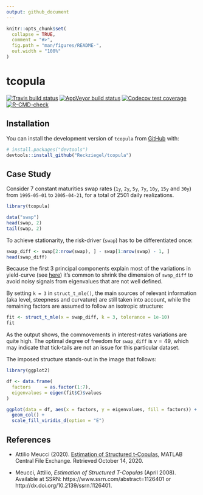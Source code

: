 ```yaml
---
output: github_document
---
```


<!-- README.md is generated from README.Rmd. Please edit that file -->

```r
knitr::opts_chunk$set(
  collapse = TRUE,
  comment = "#>",
  fig.path = "man/figures/README-",
  out.width = "100%"
)
```

# tcopula

<!-- badges: start -->
[![Travis build status](https://travis-ci.com/Reckziegel/tcopula.svg?branch=main)](https://travis-ci.com/Reckziegel/tcopula)
[![AppVeyor build status](https://ci.appveyor.com/api/projects/status/y5m45mjh0v4q7ae0?svg=true)](https://ci.appveyor.com/project/Reckziegel/tcopula)
[![Codecov test coverage](https://codecov.io/gh/Reckziegel/tcopula/branch/main/graph/badge.svg?token=yhLyvgUz3J)](https://codecov.io/gh/Reckziegel/tcopula?branch=master)
[![R-CMD-check](https://github.com/Reckziegel/tcopula/workflows/R-CMD-check/badge.svg)](https://github.com/Reckziegel/tcopula/actions)
<!-- badges: end -->

## Installation

You can install the development version of `tcopula` from [GitHub](https://github.com/) with:

``` r
# install.packages("devtools")
devtools::install_github("Reckziegel/tcopula")
```

## Case Study

Consider 7 constant maturities swap rates (`1y`, `2y`, `5y`, `7y`, `10y`, `15y` and `30y`) from `1995-05-01` to `2005-04-21`, for a total of 2501 daily realizations. 

```r
library(tcopula)

data("swap")
head(swap, 2)
tail(swap, 2)
```

To achieve stationarity, the risk-driver (`swap`) has to be differentiated once: 

```r
swap_diff <- swap[2:nrow(swap), ] - swap[1:nrow(swap) - 1, ]
head(swap_diff)
```

Because the first 3 principal components explain most of the variations in yield-curve (see [here](https://www.math.nyu.edu/faculty/avellane/Litterman1991.pdf)) it's common to shrink the dimension of `swap_diff` to avoid noisy signals from eigenvalues that are not well defined. 

By setting `k = 3` in `struct_t_mle()`, the main sources of relevant information (aka level, steepness and curvature) are still taken into account, while the remaining factors are assumed to follow an isotropic structure: 

```r
fit <- struct_t_mle(x = swap_diff, k = 3, tolerance = 1e-10)
fit 
```

As the output shows, the commovements in interest-rates variations are 
quite high. The optimal degree of freedom for `swap_diff` is $v=49$, which may indicate that 
tick-tails are not an issue for this particular dataset. 

The imposed structure stands-out in the image that follows:

```r
library(ggplot2)

df <- data.frame(
  factors     = as.factor(1:7), 
  eigenvalues = eigen(fit$C)$values
) 

ggplot(data = df, aes(x = factors, y = eigenvalues, fill = factors)) + 
  geom_col() + 
  scale_fill_viridis_d(option = "E")

```

## References

- Attilio Meucci (2020). [Estimation of Structured t-Copulas](https://www.mathworks.com/matlabcentral/fileexchange/19751-estimation-of-structured-t-copulas), MATLAB Central File Exchange. Retrieved October 14, 2020.

- Meucci, Attilio, _Estimation of Structured T-Copulas_ (April 2008). Available at SSRN: https://www.ssrn.com/abstract=1126401 or http://dx.doi.org/10.2139/ssrn.1126401.
